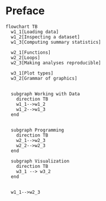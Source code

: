 # Preface  {.unnumbered}


```mermaid
flowchart TB
  w1_1[Loading data]
  w1_2[Inspecting a dataset]
  w1_3[Computing summary statistics]
  
  w2_1[Functions]
  w2_2[Loops]
  w2_3[Making analyses reproducible]
  
  w3_1[Plot types]
  w3_2[Grammar of graphics]
  
  
  subgraph Working with Data
    direction TB
    w1_1-->w1_2
    w1_2-->w1_3
  end
  
  
  subgraph Programming
    direction TB
    w2_1-->w2_3
    w2_2-->w2_3
  end
  
  subgraph Visualization
    direction TB
    w3_1 --> w3_2
  end
  
  
  w1_1-->w2_3
```